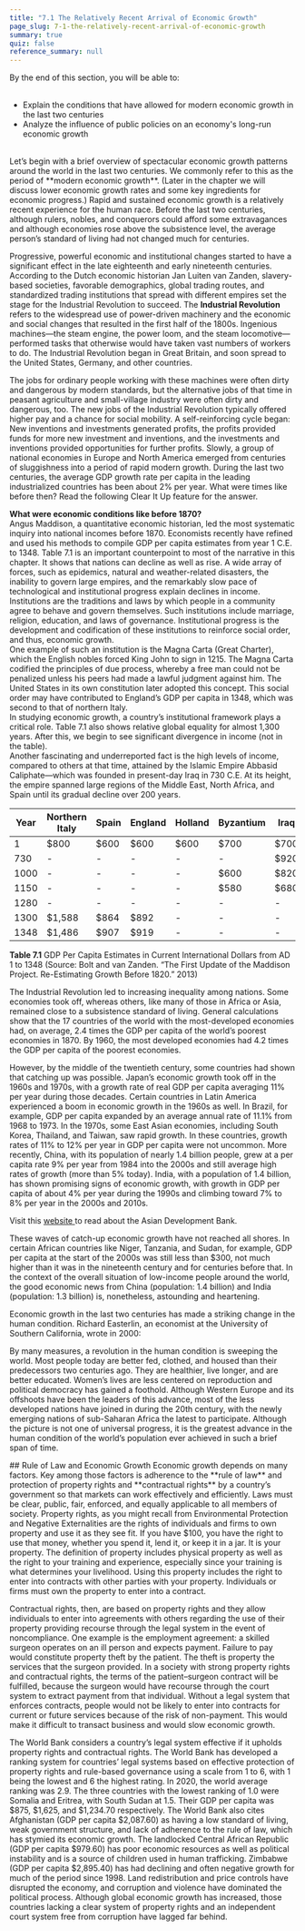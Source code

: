 ```yaml
---
title: "7.1 The Relatively Recent Arrival of Economic Growth"
page_slug: 7-1-the-relatively-recent-arrival-of-economic-growth
summary: true
quiz: false
reference_summary: null
---
```

<div className="content-chunk" data-subsection-id = "LEARNING-OBJECTIVES-179pt" show-header = "false">
<Info title="LEARNING OBJECTIVES">
By the end of this section, you will be able to: <br/>
<ul> <br/>
<li>Explain the conditions that have allowed for modern economic growth in the last two centuries</li><li>Analyze the influence of public policies on an economy's long-run economic growth</li> <br/>
</ul>
</Info>
</div>
<div className="content-chunk" data-subsection-id = "learning-objectives-700t" show-header = "false">
Let’s begin with a brief overview of spectacular economic growth patterns around the world in the last two centuries. We commonly refer to this as the period of **modern economic growth**. (Later in the chapter we will discuss lower economic growth rates and some key ingredients for economic progress.) Rapid and sustained economic growth is a relatively recent experience for the human race. Before the last two centuries, although rulers, nobles, and conquerors could afford some extravagances and although economies rose above the subsistence level, the average person’s standard of living had not changed much for centuries.

Progressive, powerful economic and institutional changes started to have a significant effect in the late eighteenth and early nineteenth centuries. According to the Dutch economic historian Jan Luiten van Zanden, slavery-based societies, favorable demographics, global trading routes, and standardized trading institutions that spread with different empires set the stage for the Industrial Revolution to succeed. The **Industrial Revolution** refers to the widespread use of power-driven machinery and the economic and social changes that resulted in the first half of the 1800s. Ingenious machines—the steam engine, the power loom, and the steam locomotive—performed tasks that otherwise would have taken vast numbers of workers to do. The Industrial Revolution began in Great Britain, and soon spread to the United States, Germany, and other countries.

The jobs for ordinary people working with these machines were often dirty and dangerous by modern standards, but the alternative jobs of that time in peasant agriculture and small-village industry were often dirty and dangerous, too. The new jobs of the Industrial Revolution typically offered higher pay and a chance for social mobility. A self-reinforcing cycle began: New inventions and investments generated profits, the profits provided funds for more new investment and inventions, and the investments and inventions provided opportunities for further profits. Slowly, a group of national economies in Europe and North America emerged from centuries of sluggishness into a period of rapid modern growth. During the last two centuries, the average GDP growth rate per capita in the leading industrialized countries has been about 2% per year. What were times like before then? Read the following Clear It Up feature for the answer.

<Info title="CLEAR IT UP">
<strong> What were economic conditions like before 1870?</strong> <br/>
Angus Maddison, a quantitative economic historian, led the most systematic inquiry into national incomes before 1870. Economists recently have refined and used his methods to compile GDP per capita estimates from year 1 C.E. to 1348. Table 7.1 is an important counterpoint to most of the narrative in this chapter. It shows that nations can decline as well as rise. A wide array of forces, such as epidemics, natural and weather-related disasters, the inability to govern large empires, and the remarkably slow pace of technological and institutional progress explain declines in income. Institutions are the traditions and laws by which people in a community agree to behave and govern themselves. Such institutions include marriage, religion, education, and laws of governance. Institutional progress is the development and codification of these institutions to reinforce social order, and thus, economic growth. <br/>
One example of such an institution is the Magna Carta (Great Charter), which the English nobles forced King John to sign in 1215. The Magna Carta codified the principles of due process, whereby a free man could not be penalized unless his peers had made a lawful judgment against him. The United States in its own constitution later adopted this concept. This social order may have contributed to England’s GDP per capita in 1348, which was second to that of northern Italy. <br/>
In studying economic growth, a country’s institutional framework plays a critical role. Table 7.1 also shows relative global equality for almost 1,300 years. After this, we begin to see significant divergence in income (not in the table). <br/>
Another fascinating and underreported fact is the high levels of income, compared to others at that time, attained by the Islamic Empire Abbasid Caliphate—which was founded in present-day Iraq in 730 C.E. At its height, the empire spanned large regions of the Middle East, North Africa, and Spain until its gradual decline over 200 years.
</Info>

| **Year** | **Northern Italy** | **Spain** | **England** | **Holland** | **Byzantium** | **Iraq** | **Egypt** | **Japan** |
| --- | --- | --- | --- | --- | --- | --- | --- | --- |
| 1   | $800 | $600 | $600 | $600 | $700 | $700 | $700 | -   |
| 730 | -   | -   | -   | -   | -   | $920 | $730 | $402 |
| 1000 | -   | -   | -   | -   | $600 | $820 | $600 | -   |
| 1150 | -   | -   | -   | -   | $580 | $680 | $660 | $520 |
| 1280 | -   | -   | -   | -   | -   | -   | $670 | $527 |
| 1300 | $1,588 | $864 | $892 | -   | -   | -   | $610 | -   |
| 1348 | $1,486 | $907 | $919 | -   | -   | -   | -   | -   |

**Table 7.1** GDP Per Capita Estimates in Current International Dollars from AD 1 to 1348 (Source: Bolt and van Zanden. “The First Update of the Maddison Project. Re-Estimating Growth Before 1820.” 2013)

The Industrial Revolution led to increasing inequality among nations. Some economies took off, whereas others, like many of those in Africa or Asia, remained close to a subsistence standard of living. General calculations show that the 17 countries of the world with the most-developed economies had, on average, 2.4 times the GDP per capita of the world’s poorest economies in 1870. By 1960, the most developed economies had 4.2 times the GDP per capita of the poorest economies.

However, by the middle of the twentieth century, some countries had shown that catching up was possible. Japan’s economic growth took off in the 1960s and 1970s, with a growth rate of real GDP per capita averaging 11% per year during those decades. Certain countries in Latin America experienced a boom in economic growth in the 1960s as well. In Brazil, for example, GDP per capita expanded by an average annual rate of 11.1% from 1968 to 1973. In the 1970s, some East Asian economies, including South Korea, Thailand, and Taiwan, saw rapid growth. In these countries, growth rates of 11% to 12% per year in GDP per capita were not uncommon. More recently, China, with its population of nearly 1.4 billion people, grew at a per capita rate 9% per year from 1984 into the 2000s and still average high rates of growth (more than 5% today). India, with a population of 1.4 billion, has shown promising signs of economic growth, with growth in GDP per capita of about 4% per year during the 1990s and climbing toward 7% to 8% per year in the 2000s and 2010s.

<Info title="LINK IT UP">
Visit this <a href = "https://www.adb.org/"> website </a> to read about the Asian Development Bank.
</Info>

These waves of catch-up economic growth have not reached all shores. In certain African countries like Niger, Tanzania, and Sudan, for example, GDP per capita at the start of the 2000s was still less than $300, not much higher than it was in the nineteenth century and for centuries before that. In the context of the overall situation of low-income people around the world, the good economic news from China (population: 1.4 billion) and India (population: 1.3 billion) is, nonetheless, astounding and heartening.

Economic growth in the last two centuries has made a striking change in the human condition. Richard Easterlin, an economist at the University of Southern California, wrote in 2000:

By many measures, a revolution in the human condition is sweeping the world. Most people today are better fed, clothed, and housed than their predecessors two centuries ago. They are healthier, live longer, and are better educated. Women’s lives are less centered on reproduction and political democracy has gained a foothold. Although Western Europe and its offshoots have been the leaders of this advance, most of the less developed nations have joined in during the 20th century, with the newly emerging nations of sub-Saharan Africa the latest to participate. Although the picture is not one of universal progress, it is the greatest advance in the human condition of the world’s population ever achieved in such a brief span of time.
</div>
<div className="content-chunk" data-subsection-id = "Rule-of-Law-and-Economic-Growth-701t" show-header = "true">
## Rule of Law and Economic Growth
Economic growth depends on many factors. Key among those factors is adherence to the **rule of law** and protection of property rights and **contractual rights** by a country’s government so that markets can work effectively and efficiently. Laws must be clear, public, fair, enforced, and equally applicable to all members of society. Property rights, as you might recall from Environmental Protection and Negative Externalities are the rights of individuals and firms to own property and use it as they see fit. If you have $100, you have the right to use that money, whether you spend it, lend it, or keep it in a jar. It is your property. The definition of property includes physical property as well as the right to your training and experience, especially since your training is what determines your livelihood. Using this property includes the right to enter into contracts with other parties with your property. Individuals or firms must own the property to enter into a contract.

Contractual rights, then, are based on property rights and they allow individuals to enter into agreements with others regarding the use of their property providing recourse through the legal system in the event of noncompliance. One example is the employment agreement: a skilled surgeon operates on an ill person and expects payment. Failure to pay would constitute property theft by the patient. The theft is property the services that the surgeon provided. In a society with strong property rights and contractual rights, the terms of the patient–surgeon contract will be fulfilled, because the surgeon would have recourse through the court system to extract payment from that individual. Without a legal system that enforces contracts, people would not be likely to enter into contracts for current or future services because of the risk of non-payment. This would make it difficult to transact business and would slow economic growth.

The World Bank considers a country’s legal system effective if it upholds property rights and contractual rights. The World Bank has developed a ranking system for countries’ legal systems based on effective protection of property rights and rule-based governance using a scale from 1 to 6, with 1 being the lowest and 6 the highest rating. In 2020, the world average ranking was 2.9. The three countries with the lowest ranking of 1.0 were Somalia and Eritrea, with South Sudan at 1.5. Their GDP per capita was $875, $1,625, and $1,234.70 respectively. The World Bank also cites Afghanistan (GDP per capita $2,087.60) as having a low standard of living, weak government structure, and lack of adherence to the rule of law, which has stymied its economic growth. The landlocked Central African Republic (GDP per capita $979.60) has poor economic resources as well as political instability and is a source of children used in human trafficking. Zimbabwe (GDP per capita $2,895.40) has had declining and often negative growth for much of the period since 1998. Land redistribution and price controls have disrupted the economy, and corruption and violence have dominated the political process. Although global economic growth has increased, those countries lacking a clear system of property rights and an independent court system free from corruption have lagged far behind.
</div>

